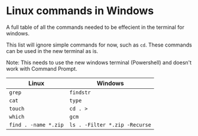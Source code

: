 # Linux commands in Windows

A full table of all the commands needed to be effecient in the terminal for windows.

This list will ignore simple commands for now, such as `cd`. These commands can be used in the new terminal as is.

Note: This needs to use the new windows terminal (Powershell) and doesn't work with Command Prompt.

Linux | Windows
--- | ---
`grep` | `findstr`
`cat` | `type`
`touch` | `cd . >`
`which` | `gcm` 
`find . -name *.zip` | `ls . -Filter *.zip -Recurse`
